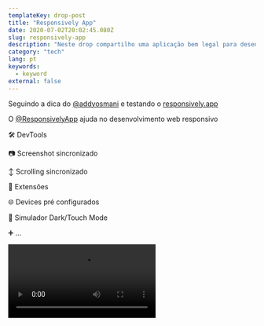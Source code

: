 ```yaml
---
templateKey: drop-post
title: "Responsively App"
date: 2020-07-02T20:02:45.080Z
slug: responsively-app
description: "Neste drop compartilho uma aplicação bem legal para desenvolvimento web responsivo."
category: "tech"
lang: pt
keywords:
  - keyword
external: false
---
```



<Drop>

Seguindo a dica do [@addyosmani](https://twitter.com/addyosmani) e testando o [responsively.app](https://responsively.app)

O [@ResponsivelyApp](https://twitter.com/ResponsivelyApp) ajuda no desenvolvimento web responsivo

🛠 DevTools

📷 Screenshot sincronizado

↕️ Scrolling sincronizado

🧩 Extensões

🌐 Devices pré configurados

🎨 Simulador Dark/Touch Mode

➕ ...

<Video src="https://video.twimg.com/ext_tw_video/1278722154683564033/pu/vid/1252x718/wSWdy78VpIMvAVIp.mp4?tag=10" />

</Drop>
